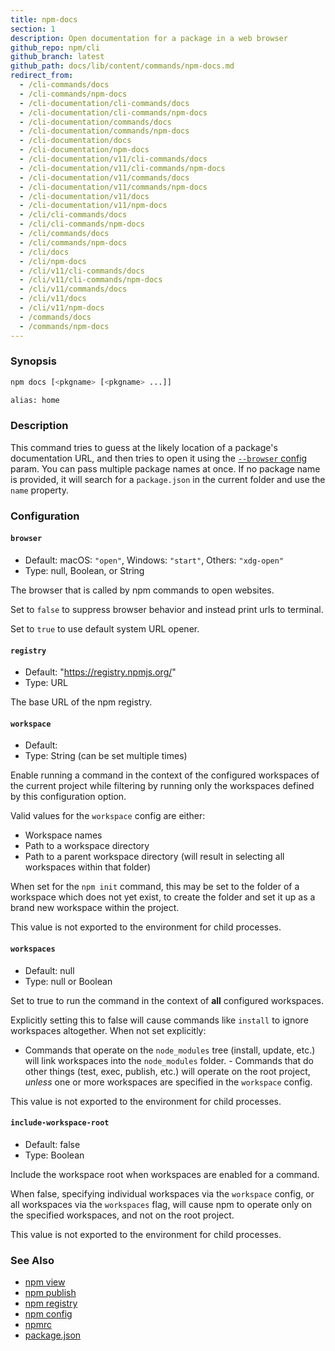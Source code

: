```yaml
---
title: npm-docs
section: 1
description: Open documentation for a package in a web browser
github_repo: npm/cli
github_branch: latest
github_path: docs/lib/content/commands/npm-docs.md
redirect_from:
  - /cli-commands/docs
  - /cli-commands/npm-docs
  - /cli-documentation/cli-commands/docs
  - /cli-documentation/cli-commands/npm-docs
  - /cli-documentation/commands/docs
  - /cli-documentation/commands/npm-docs
  - /cli-documentation/docs
  - /cli-documentation/npm-docs
  - /cli-documentation/v11/cli-commands/docs
  - /cli-documentation/v11/cli-commands/npm-docs
  - /cli-documentation/v11/commands/docs
  - /cli-documentation/v11/commands/npm-docs
  - /cli-documentation/v11/docs
  - /cli-documentation/v11/npm-docs
  - /cli/cli-commands/docs
  - /cli/cli-commands/npm-docs
  - /cli/commands/docs
  - /cli/commands/npm-docs
  - /cli/docs
  - /cli/npm-docs
  - /cli/v11/cli-commands/docs
  - /cli/v11/cli-commands/npm-docs
  - /cli/v11/commands/docs
  - /cli/v11/docs
  - /cli/v11/npm-docs
  - /commands/docs
  - /commands/npm-docs
---
```


### Synopsis

```bash
npm docs [<pkgname> [<pkgname> ...]]

alias: home
```

### Description

This command tries to guess at the likely location of a package's documentation URL, and then tries to open it using the [`--browser` config](/cli/v11/using-npm/config#browser) param. You can pass multiple package names at once. If no package name is provided, it will search for a `package.json` in the current folder and use the `name` property.

### Configuration

#### `browser`

- Default: macOS: `"open"`, Windows: `"start"`, Others: `"xdg-open"`
- Type: null, Boolean, or String

The browser that is called by npm commands to open websites.

Set to `false` to suppress browser behavior and instead print urls to terminal.

Set to `true` to use default system URL opener.

#### `registry`

- Default: "https://registry.npmjs.org/"
- Type: URL

The base URL of the npm registry.

#### `workspace`

- Default:
- Type: String (can be set multiple times)

Enable running a command in the context of the configured workspaces of the current project while filtering by running only the workspaces defined by this configuration option.

Valid values for the `workspace` config are either:

- Workspace names
- Path to a workspace directory
- Path to a parent workspace directory (will result in selecting all workspaces within that folder)

When set for the `npm init` command, this may be set to the folder of a workspace which does not yet exist, to create the folder and set it up as a brand new workspace within the project.

This value is not exported to the environment for child processes.

#### `workspaces`

- Default: null
- Type: null or Boolean

Set to true to run the command in the context of **all** configured workspaces.

Explicitly setting this to false will cause commands like `install` to ignore workspaces altogether. When not set explicitly:

- Commands that operate on the `node_modules` tree (install, update, etc.) will link workspaces into the `node_modules` folder. - Commands that do other things (test, exec, publish, etc.) will operate on the root project, _unless_ one or more workspaces are specified in the `workspace` config.

This value is not exported to the environment for child processes.

#### `include-workspace-root`

- Default: false
- Type: Boolean

Include the workspace root when workspaces are enabled for a command.

When false, specifying individual workspaces via the `workspace` config, or all workspaces via the `workspaces` flag, will cause npm to operate only on the specified workspaces, and not on the root project.

This value is not exported to the environment for child processes.

### See Also

- [npm view](/cli/v11/commands/npm-view)
- [npm publish](/cli/v11/commands/npm-publish)
- [npm registry](/cli/v11/using-npm/registry)
- [npm config](/cli/v11/commands/npm-config)
- [npmrc](/cli/v11/configuring-npm/npmrc)
- [package.json](/cli/v11/configuring-npm/package-json)
